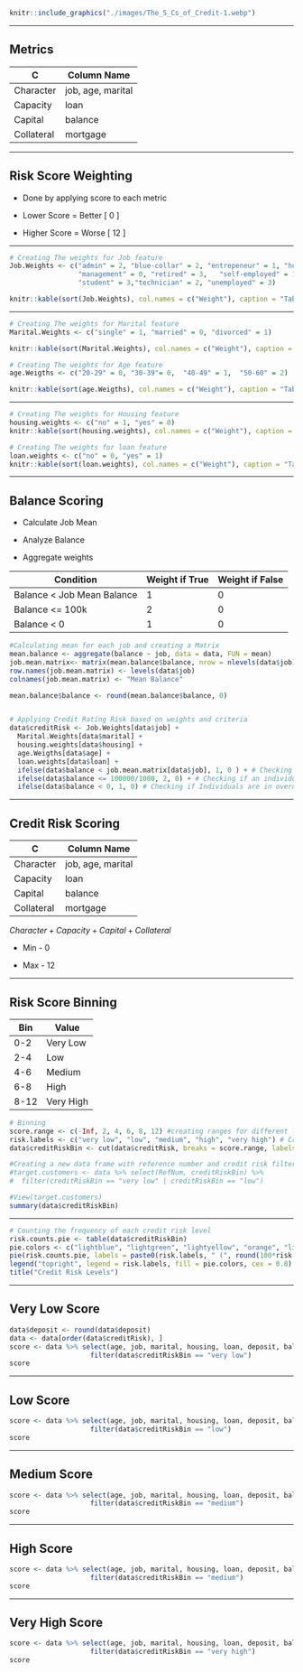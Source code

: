 ```r
knitr::include_graphics("./images/The_5_Cs_of_Credit-1.webp")
```

------------------------------------------------------------------------

## Metrics

| C          | Column Name       |
|------------|-------------------|
| Character  | job, age, marital |
| Capacity   | loan              |
| Capital    | balance           |
| Collateral | mortgage          |

------------------------------------------------------------------------

## Risk Score Weighting

-   Done by applying score to each metric

-   Lower Score = Better [ 0 ]

-   Higher Score = Worse [ 12 ]

------------------------------------------------------------------------

```r
# Creating The weights for Job feature
Job.Weights <- c("admin" = 2, "blue-collar" = 2, "entrepeneur" = 1, "housemaid" = 2,
                 "management" = 0, "retired" = 3,   "self-employed" = 1, "services" = 2, 
                 "student" = 3,"technician" = 2, "unemployed" = 3)

knitr::kable(sort(Job.Weights), col.names = c("Weight"), caption = "Table Showing Weightings of Jobs")
```

------------------------------------------------------------------------

```r
# Creating The weights for Marital feature
Marital.Weights <- c("single" = 1, "married" = 0, "divorced" = 1)

knitr::kable(sort(Marital.Weights), col.names = c("Weight"), caption = "Table Showing Weightings of Martial Status")
```

```r
# Creating The weights for Age feature
age.Weigths <- c("20-29" = 0, "30-39"= 0,  "40-49" = 1,  "50-60" = 2)

knitr::kable(sort(age.Weigths), col.names = c("Weight"), caption = "Table Showing Weightings of Age")
```

------------------------------------------------------------------------

```r
# Creating The weights for Housing feature
housing.weights <- c("no" = 1, "yes" = 0)
knitr::kable(sort(housing.weights), col.names = c("Weight"), caption = "Table Showing Weightings of Mortgage")

```

```r
# Creating The weights for loan feature
loan.weights <- c("no" = 0, "yes" = 1)
knitr::kable(sort(loan.weights), col.names = c("Weight"), caption = "Table Showing Weightings of Loan")
```

------------------------------------------------------------------------

## Balance Scoring

-   Calculate Job Mean

-   Analyze Balance

-   Aggregate weights

| Condition                   | Weight if True | Weight if False |
|-----------------------------|----------------|-----------------|
| Balance \< Job Mean Balance | 1              | 0               |
| Balance \<= 100k            | 2              | 0               |
| Balance \< 0                | 1              | 0               |

```r
#Calculating mean for each job and creating a Matrix 
mean.balance <- aggregate(balance ~ job, data = data, FUN = mean)
job.mean.matrix<- matrix(mean.balance$balance, nrow = nlevels(data$job), ncol = 1)
row.names(job.mean.matrix) <- levels(data$job)
colnames(job.mean.matrix) <- "Mean Balance"

mean.balance$balance <- round(mean.balance$balance, 0)


# Applying Credit Rating Risk based on weights and criteria
data$creditRisk <- Job.Weights[data$job] +
  Marital.Weights[data$marital] +
  housing.weights[data$housing] + 
  age.Weigths[data$age] +
  loan.weights[data$loan] + 
  ifelse(data$balance < job.mean.matrix[data$job], 1, 0 ) + # Checking if an individuals balance is below the mean balance for their associated job
  ifelse(data$balance <= 100000/1000, 2, 0) + # Checking if an individual has a balance of below 100,000 . Divided by 1000 because data was normalized by 1000
  ifelse(data$balance < 0, 1, 0) # Checking if Individuals are in overdraft or not
```

------------------------------------------------------------------------

## Credit Risk Scoring

| C          | Column Name       |
|------------|-------------------|
| Character  | job, age, marital |
| Capacity   | loan              |
| Capital    | balance           |
| Collateral | mortgage          |

$Character + Capacity + Capital + Collateral$

-   Min - 0

-   Max - 12

------------------------------------------------------------------------

## Risk Score Binning

| Bin  | Value     |
|------|-----------|
| 0-2  | Very Low  |
| 2-4  | Low       |
| 4-6  | Medium    |
| 6-8  | High      |
| 8-12 | Very High |

```r
# Binning
score.range <- c(-Inf, 2, 4, 6, 8, 12) #creating ranges for different levels of binning 0-2 - Very low, 2-4 Low etc
risk.labels <- c("very low", "low", "medium", "high", "very high") # Creating binning labels of "very low", "low", "medium", "high", "very high"
data$creditRiskBin <- cut(data$creditRisk, breaks = score.range, labels = risk.labels, ) # Binning the data based on the range and labels

#Creating a new data frame with reference number and credit risk filtering customers with only low and very low risks
#target.customers <- data %>% select(RefNum, creditRiskBin) %>% 
#  filter(creditRiskBin == "very low" | creditRiskBin == "low")

#View(target.customers)
summary(data$creditRiskBin)
```

------------------------------------------------------------------------

```r
# Counting the frequency of each credit risk level
risk.counts.pie <- table(data$creditRiskBin)
pie.colors <- c("lightblue", "lightgreen", "lightyellow", "orange", "lightcoral")
pie(risk.counts.pie, labels = paste0(risk.labels, " (", round(100*risk.counts.pie/sum(risk.counts.pie), 0), "%)"), col = pie.colors)
legend("topright", legend = risk.labels, fill = pie.colors, cex = 0.8)
title("Credit Risk Levels")
```

------------------------------------------------------------------------

## Very Low Score

```r
data$deposit <- round(data$deposit)
data <- data[order(data$creditRisk), ]
score <- data %>% select(age, job, marital, housing, loan, deposit, balance) %>% 
                    filter(data$creditRiskBin == "very low")
score
```

------------------------------------------------------------------------

## Low Score

```r
score <- data %>% select(age, job, marital, housing, loan, deposit, balance) %>% 
                    filter(data$creditRiskBin == "low")
score
```

------------------------------------------------------------------------

## Medium Score

```r
score <- data %>% select(age, job, marital, housing, loan, deposit, balance) %>% 
                    filter(data$creditRiskBin == "medium")
score

```

------------------------------------------------------------------------

## High Score

```r
score <- data %>% select(age, job, marital, housing, loan, deposit, balance) %>% 
                    filter(data$creditRiskBin == "medium")
score
```

------------------------------------------------------------------------

## Very High Score

```r
score <- data %>% select(age, job, marital, housing, loan, deposit, balance) %>% 
                    filter(data$creditRiskBin == "very high")
score
```
